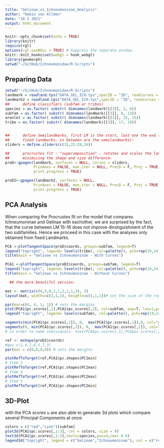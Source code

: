 ```yaml
---
title: "Gelinae_vs_Ichneumoninae_Analysis"
author: "Robin von Allmen"
date: "18 3 2021"
output: html_document
---
```


```r
knitr::opts_chunk$set(echo = TRUE)
library(knitr)
require(rgl)
options(rgl.useNULL = TRUE) # Suppress the separate window.
knitr::knit_hooks$set(webgl = hook_webgl)
library(geomorph)
setwd("~/GitHub/Ichneumonidae/R-Scripts")
```

## Preparing Data


```r
setwd("~/GitHub/Ichneumonidae/R-Scripts")
landmark = readland.tps("DATA_GEL_ICH.tps",specID = "ID", readcurves = T, warnmsg = TRUE)
landmark2 = readland.tps("DATA_GEL_ICH.tps",specID = "ID", readcurves = F, warnmsg = TRUE)
##      define classifiers (subfam or tribes)
species = as.factor( substr( dimnames(landmark)[[3]], 1, 6))
subfam = as.factor( substr( dimnames(landmark)[[3]], 8, 13))
areolet = as.factor( substr( dimnames(landmark)[[3]], 15, 15))
tribe = as.factor( substr( dimnames(landmark)[[3]], 17, 19))


##      define Semilandmarks, first LM is the start, last one the end (those are both
##      fixed landmarks, in between are the semilandmarks):
sliders = define.sliders(c(15,22:29,16))

##      procrustes fit - "superimposition" - rotates and scales the landmarks to their closest distance,
##      minimizing the shape and size difference:
proD<-gpagen(landmark, surfaces = NULL, curves = sliders,
             PrinAxes = FALSE, max.iter = NULL, ProcD = F, Proj = TRUE,
             print.progress = TRUE)

proD2<-gpagen(landmark2, surfaces = NULL,
             PrinAxes = FALSE, max.iter = NULL, ProcD = F, Proj = TRUE,
             print.progress = TRUE)

```

## PCA Analysis

When comparing the Procrustes fit on the model that compares Ichneumoninae and Gelinae with eachother, we are surprised by the fact, that the curve between LM 15-16 does not improve dinstiguishment of the two subfamilies. Hence we proceed in this case with the analyses only obtained from fixed Landmarks.

```r

PCA <-plotTangentSpace(proD$coords, groups=subfam, legend=T)
legend("topright", legend= levels(tribe), col=palette(), pch=rep(19,14) )
title(main = "Gelinae vs Ichneumoninae - With Curves")


```

```r
PCA1 <-plotTangentSpace(proD2$coords, groups=subfam, legend=T)
legend("topright", legend= levels(tribe), col=palette(), pch=rep(19,14) )
title(main = "Gelinae vs Ichneumoninae - Without Curves")

```

```r
  ## the more beautiful version:

mat <- matrix(c(4,5,0,1,1,2,1,1,3), 3)
layout(mat, widths=c(1,1,1), heights=c(1,1,1))# set the size of the rows and columns

par(mar=c(4, 4, 1, 1)) # sets the margins
plot(PCA1$pc.scores[,1],PCA1$pc.scores[,2], col=subfam, asp=T, las=1,pch=16, cex=1.5)
legend("topright", legend= levels(subfam), col=palette(), pch=rep(19,14) )

segments(min(PCA1$pc.scores[,1]), 0,  max(PCA1$pc.scores[,1]),0, col="grey", lty="dashed")
segments(0, min(PCA1$pc.scores[,2]), 0,  max(PCA1$pc.scores[,2]), col="grey", lty="dashed")
# in order to name individuals: text(PCA$pc.scores[,1],PCA$pc.scores[,2], species)

ref <- mshape(proD2$coords)
#qw= c(1,4,2,6,5,7,3)
par(mar = c(0,0,0,0)) # sets the margins

plotRefToTarget(ref,PCA1$pc.shapes$PC1min)
# Item 3
plotRefToTarget(ref,PCA1$pc.shapes$PC1max)
# Item 4
plotRefToTarget(ref,PCA1$pc.shapes$PC2max)
# Item 5
plotRefToTarget(ref,PCA1$pc.shapes$PC2min)
```


## 3D-Plot

with the PCA scores u are also able to generate 3d plots which compare several Principal Components at once:

```r
colors = c("red","cyan")[subfam]
plot3d(PCA1$pc.scores[,1:3], col = colors, size = 9)
text3d(PCA1$pc.scores[,1:3],texts=species,pos=4,cex= 0.6)
legend3d("topright", legend = c("Gelinae","Ichneumoninae"), col = c("red","cyan") , pch= 16)


```